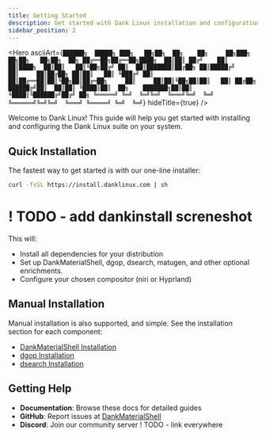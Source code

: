```yaml
---
title: Getting Started
description: Get started with Dank Linux installation and configuration
sidebar_position: 2
---
```



<Hero
  asciiArt={`██████╗  █████╗ ███╗   ██╗██╗  ██╗    ██╗     ██╗███╗   ██╗██╗   ██╗██╗  ██╗
██╔══██╗██╔══██╗████╗  ██║██║ ██╔╝    ██║     ██║████╗  ██║██║   ██║╚██╗██╔╝
██║  ██║███████║██╔██╗ ██║█████╔╝     ██║     ██║██╔██╗ ██║██║   ██║ ╚███╔╝
██║  ██║██╔══██║██║╚██╗██║██╔═██╗     ██║     ██║██║╚██╗██║██║   ██║ ██╔██╗
██████╔╝██║  ██║██║ ╚████║██║  ██╗    ███████╗██║██║ ╚████║╚██████╔╝██╔╝ ██╗
╚═════╝ ╚═╝  ╚═╝╚═╝  ╚═══╝╚═╝  ╚═╝    ╚══════╝╚═╝╚═╝  ╚═══╝ ╚═════╝ ╚═╝  ╚═╝`}
  hideTitle={true}
/>

Welcome to Dank Linux! This guide will help you get started with installing and configuring the Dank Linux suite on your system.

## Quick Installation

The fastest way to get started is with our one-line installer:

```bash
curl -fsSL https://install.danklinux.com | sh
```

# ! TODO - add dankinstall screneshot

This will:
- Install all dependencies for your distribution
- Set up DankMaterialShell, dgop, dsearch, matugen, and other optional enrichments.
- Configure your chosen compositor (niri or Hyprland)

## Manual Installation

Manual installation is also supported, and simple. See the installation section for each component:

- [DankMaterialShell Installation](dankmaterialshell/installation/)
- [dgop Installation](dgop/installation/)
- [dsearch Installation](danksearch/installation/)

## Getting Help

- **Documentation**: Browse these docs for detailed guides
- **GitHub**: Report issues at [DankMaterialShell](https://github.com/AvengeMedia/DankMaterialShell/issues)
- **Discord**: Join our community server ! TODO - link everywhere